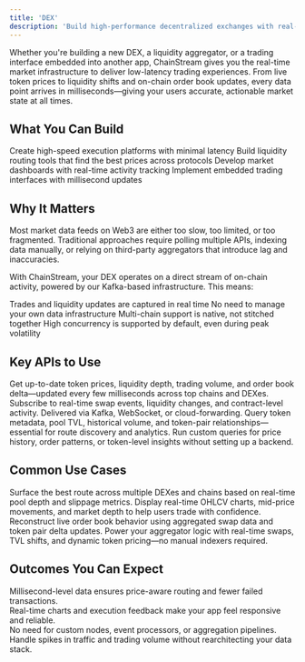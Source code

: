 ```yaml
---
title: 'DEX'
description: 'Build high-performance decentralized exchanges with real-time market infrastructure'
---
```


<Info>
Whether you're building a new DEX, a liquidity aggregator, or a trading interface embedded into another app, ChainStream gives you the real-time market infrastructure to deliver low-latency trading experiences. From live token prices to liquidity shifts and on-chain order book updates, every data point arrives in milliseconds—giving your users accurate, actionable market state at all times.
</Info>

## What You Can Build

<CardGroup cols={2}>
  <Card title="Native DEX platforms" icon="chart-line">
    Create high-speed execution platforms with minimal latency
  </Card>
  
  <Card title="Price comparison tools" icon="money-bill-transfer">
    Build liquidity routing tools that find the best prices across protocols
  </Card>
  
  <Card title="Order flow visualizations" icon="chart-network">
    Develop market dashboards with real-time activity tracking
  </Card>
  
  <Card title="Mobile trading widgets" icon="mobile-screen">
    Implement embedded trading interfaces with millisecond updates
  </Card>
</CardGroup>

## Why It Matters

Most market data feeds on Web3 are either too slow, too limited, or too fragmented. Traditional approaches require polling multiple APIs, indexing data manually, or relying on third-party aggregators that introduce lag and inaccuracies.

With ChainStream, your DEX operates on a direct stream of on-chain activity, powered by our Kafka-based infrastructure. This means:

<CardGroup cols={2}>
  <Card title="Real-time updates" icon="bolt">
    Trades and liquidity updates are captured in real time
  </Card>
  
  <Card title="Zero infrastructure overhead" icon="server">
    No need to manage your own data infrastructure
  </Card>
  
  <Card title="Native multi-chain support" icon="link">
    Multi-chain support is native, not stitched together
  </Card>
  
  <Card title="Scale with demand" icon="chart-simple">
    High concurrency is supported by default, even during peak volatility
  </Card>
</CardGroup>

## Key APIs to Use

<AccordionGroup>
  <Accordion title="Real-Time Market Data API" icon="chart-line" defaultOpen>
    Get up-to-date token prices, liquidity depth, trading volume, and order book delta—updated every few milliseconds across top chains and DEXes.
  </Accordion>
  
  <Accordion title="Web3 Data Streaming Service" icon="satellite-dish">
    Subscribe to real-time swap events, liquidity changes, and contract-level activity. Delivered via Kafka, WebSocket, or cloud-forwarding.
  </Accordion>
  
  <Accordion title="On-Chain Data API" icon="database">
    Query token metadata, pool TVL, historical volume, and token-pair relationships—essential for route discovery and analytics.
  </Accordion>
  
  <Accordion title="GraphQL Query Engine" icon="brackets-curly">
    Run custom queries for price history, order patterns, or token-level insights without setting up a backend.
  </Accordion>
</AccordionGroup>

## Common Use Cases

<CardGroup cols={2}>
  <Card title="Liquidity Routing" icon="route" color="#4D9CFF">
    Surface the best route across multiple DEXes and chains based on real-time pool depth and slippage metrics.
  </Card>
  
  <Card title="Price Feed & Candlesticks" icon="chart-candlestick" color="#16A34A">
    Display real-time OHLCV charts, mid-price movements, and market depth to help users trade with confidence.
  </Card>
  
  <Card title="Order Book Simulation" icon="book-open" color="#FB6514">
    Reconstruct live order book behavior using aggregated swap data and token pair delta updates.
  </Card>
  
  <Card title="DEX Aggregator Backend" icon="gears" color="#9333EA">
    Power your aggregator logic with real-time swaps, TVL shifts, and dynamic token pricing—no manual indexers required.
  </Card>
</CardGroup>

## Outcomes You Can Expect

<CardGroup cols={2}>
  <Card title="Faster trade execution" icon="bolt">
    <div>
      Millisecond-level data ensures price-aware routing and fewer failed transactions.
    </div>
  </Card>
  
  <Card title="Higher user trust and retention" icon="user-check">
    <div>
      Real-time charts and execution feedback make your app feel responsive and reliable.
    </div>
  </Card>
  
  <Card title="Reduced backend overhead" icon="server">
    <div>
      No need for custom nodes, event processors, or aggregation pipelines.
    </div>
  </Card>
  
  <Card title="Ready for scale" icon="arrow-up-right-dots">
    <div>
      Handle spikes in traffic and trading volume without rearchitecting your data stack.
    </div>
  </Card>
</CardGroup> 